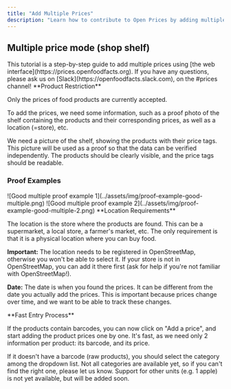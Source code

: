 ```yaml
---
title: "Add Multiple Prices"
description: "Learn how to contribute to Open Prices by adding multiple product prices using the web interface. This tutorial guides you through taking proof photos, adding location and date details, and efficiently inputting product barcodes and prices."
---
```



## Multiple price mode (shop shelf)

<Callout type="info">
  This tutorial is a step-by-step guide to add multiple prices using [the web
  interface](https://prices.openfoodfacts.org). If you have any questions,
  please ask us on [Slack](https://openfoodfacts.slack.com), on the #prices
  channel!
</Callout>

<Callout type="warning">
**Product Restriction**

Only the prices of food products are currently accepted.

</Callout>

To add the prices, we need some information, such as a proof photo of the shelf containing the products and their corresponding prices, as well as a location (=store), etc.

<Steps>
<Step title="Take a Photo (Proof)">

We need a picture of the shelf, showing the products with their price tags. This picture will be used as a proof so that the data can be verified independently. The products should be clearly visible, and the price tags should be readable.

### Proof Examples

<Cards>
  <Card
    title="✅ Good Example 1"
    description="Clear view of multiple products with readable price tags"
  >
    ![Good multiple proof example
    1](../assets/img/proof-example-good-multiple.png)
  </Card>
  <Card
    title="✅ Good Example 2"
    description="Another good example of shelf pricing"
  >
    ![Good multiple proof example
    2](../assets/img/proof-example-good-multiple-2.png)
  </Card>
</Cards>

</Step>
<Step title="Add Location & Date">

<Callout type="info">
**Location Requirements**

The location is the store where the products are found. This can be a supermarket, a local store, a farmer's market, etc. The only requirement is that it is a physical location where you can buy food.

</Callout>

**Important:** The location needs to be registered in OpenStreetMap, otherwise you won't be able to select it. If your store is not in OpenStreetMap, you can add it there first (ask for help if you're not familiar with OpenStreetMap!).

**Date:** The date is when you found the prices. It can be different from the date you actually add the prices. This is important because prices change over time, and we want to be able to track these changes.

</Step>
<Step title="Add Product Prices One by One">

<Callout type="info">
**Fast Entry Process**

If the products contain barcodes, you can now click on "Add a price", and start adding the product prices one by one. It's fast, as we need only 2 information per product: its barcode, and its price.

</Callout>

<Cards>
  <Card
    title="Products with Barcodes"
    description="Simply scan or enter the barcode and price"
  />
  <Card
    title="Raw Products"
    description="Select the category from the dropdown list"
  />
</Cards>

<Callout type="warning">
  If it doesn't have a barcode (raw products), you should select the category
  among the dropdown list. Not all categories are available yet, so if you can't
  find the right one, please let us know. Support for other units (e.g. 1 apple)
  is not yet available, but will be added soon.
</Callout>

</Step>
</Steps>
